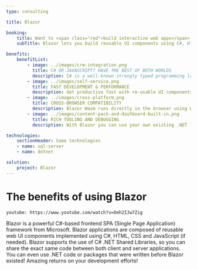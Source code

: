 ---
type: consulting

title: Blazor

booking:
    title: Want to <span class="red">build interactive web apps</span> with C#?
    subTitle: Blazor lets you build reusable UI components using C#, HTML, and CSS. Your C# code can also easily call JavaScript APIs and libraries.

benefits:
    benefitList:
        - image: ../images/crm-integration.png
          title: C# OR JAVASCRIPT? HAVE THE BEST OF BOTH WORLDS
          description: C# is a well-known strongly typed programming language which means you can catch errors at compile time. Blazor allow using pre-compiled C# with access to all our favourite NuGet packages. You can still use JavaScript to pull in any npm package and expose it to your C# Blazor Components.
        - image: ../images/self-service.png
          title: FAST DEVELOPMENT & PERFORMANCE
          description: Get productive fast with re-usable UI components. Blazor runs as fast as any code in the browser can run. It gives you a near-native experience.
        - image: ../images/cross-platform.png
          title: CROSS-BROWSER COMPATIBILITY
          description: Blazor Wasm runs directly in the browser using WebAssembly which is a W3C Standards approved technology – this mean no plugins are required to run Blazor Wasm applications in modern browsers, including mobile browsers.
        - image: ../images/content-pack-and-dashboard-built-in.png
          title: RICH TOOLING AND DEBUGGING
          description: With Blazor you can use your own existing .NET libraries or take advantage of the rich .NET NuGet ecosystem.

technologies:
    sectionHeader: Some technologies
    - name: sql-server
    - name: dotnet

solution:
    project: Blazor
---

# The benefits of using **Blazor** 

`youtube: https://www.youtube.com/watch?v=Oeh2IJw7Zig`

Blazor is a powerful C#-based frontend SPA (Single Page Application) framework from Microsoft. Blazor applications are composed of reusable web UI components implemented using C#, HTML, CSS and JavaScript (if needed). Blazor supports the use of C# .NET Shared Libraries, so you can share the exact same code between both client and server applications. You can even use .NET code or packages that were written before Blazor existed! Amazing returns on your development efforts!